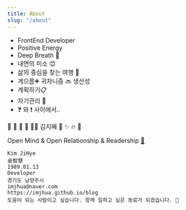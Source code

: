 ```yaml
---
title: About
slug: "/about"
---
```

- FrontEnd Developer
- Positive Energy
- Deep Breath 🤗
- 내면의 미소 😊
- 삶의 중심을 찾는 여행 👣
- 게으름➕ 귀차니즘 🔜 생산성
- 계획하기📋  
- 자기관리 💪
- ❓ 와 ❗️ 사이에서..

🌿 💋 🙏 🥕 🧘‍♀️ 김지혜 🌈 ✨ 🔥 🌴

Open Mind & Open Relationship & Readership <a href="javascript:(function(){document.querySelector('header > div:last-child > div').style.display='block';})();">📎</a>

```noLineNumbers
Kim JiHye 
金智慧 
1989.01.13
Developer
경기도 남양주시
imjhua@naver.com
https://imjhua.github.io/blog
도움이 되는 사람이고 싶습니다. 함께 일하고 싶은 동료가 되겠습니다. 🥰
```

